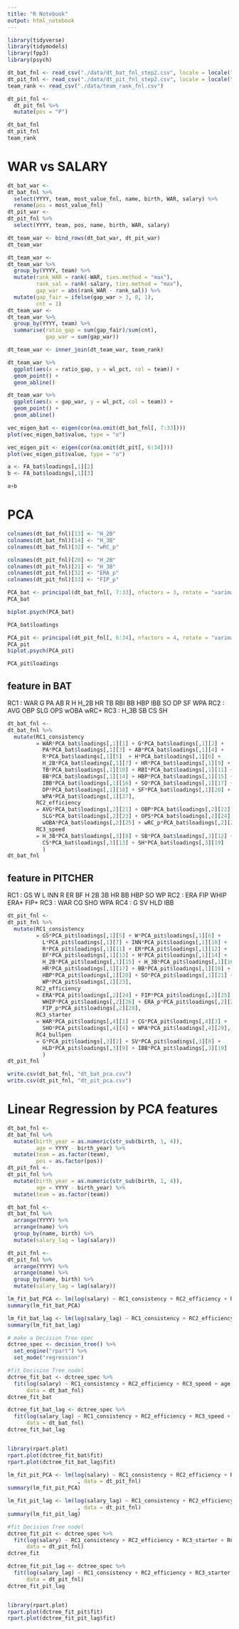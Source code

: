 ```yaml
---
title: "R Notebook"
output: html_notebook
---
```


```r
library(tidyverse)
library(tidymodels)
library(fpp3)
library(psych)
```
```r
dt_bat_fnl <- read_csv("./data/dt_bat_fnl_step2.csv", locale = locale("ko", encoding = "EUC-KR"))
dt_pit_fnl <- read_csv("./data/dt_pit_fnl_step2.csv", locale = locale("ko", encoding = "EUC-KR"))
team_rank <- read_csv("./data/team_rank_fnl.csv")
```
```r
dt_pit_fnl <-
  dt_pit_fnl %>%
  mutate(pos = "P")
```

```r
dt_bat_fnl
dt_pit_fnl
team_rank
```
# WAR vs SALARY
```r
dt_bat_war <-
dt_bat_fnl %>%
  select(YYYY, team, most_value_fnl, name, birth, WAR, salary) %>%
  rename(pos = most_value_fnl)
dt_pit_war <-
dt_pit_fnl %>%
  select(YYYY, team, pos, name, birth, WAR, salary)

dt_team_war <- bind_rows(dt_bat_war, dt_pit_war)
dt_team_war
```
```r
dt_team_war <-
dt_team_war %>%
  group_by(YYYY, team) %>%
  mutate(rank_WAR = rank(-WAR, ties.method = "max"),
         rank_sal = rank(-salary, ties.method = "max"),
         gap_war = abs(rank_WAR - rank_sal)) %>%
  mutate(gap_fair = ifelse(gap_war > 3, 0, 1),
         cnt = 1)
dt_team_war <-
dt_team_war %>%
  group_by(YYYY, team) %>%
  summarise(ratio_gap = sum(gap_fair)/sum(cnt),
            gap_war = sum(gap_war))
```
```r
dt_team_war <- inner_join(dt_team_war, team_rank)
```
```r
dt_team_war %>%
  ggplot(aes(x = ratio_gap, y = wl_pct, col = team)) +
  geom_point() +
  geom_abline()

dt_team_war %>%
  ggplot(aes(x = gap_war, y = wl_pct, col = team)) +
  geom_point() +
  geom_abline()
```


```r
vec_eigen_bat <- eigen(cor(na.omit(dt_bat_fnl[, 7:33])))
plot(vec_eigen_bat$value, type = "o")

vec_eigen_pit <- eigen(cor(na.omit(dt_pit[, 6:34])))
plot(vec_eigen_pit$value, type = "o")

```

```r
a <- FA_bat$loadings[,1][2]
b <- FA_bat$loadings[,1][3]

a+b
```
#  PCA
```r
colnames(dt_bat_fnl)[13] <- "H_2B"
colnames(dt_bat_fnl)[14] <- "H_3B"
colnames(dt_bat_fnl)[32] <- "wRC_p"

colnames(dt_pit_fnl)[20] <- "H_2B"
colnames(dt_pit_fnl)[21] <- "H_3B"
colnames(dt_pit_fnl)[32] <- "ERA_p"
colnames(dt_pit_fnl)[33] <- "FIP_p"
```

```r
PCA_bat <- principal(dt_bat_fnl[, 7:33], nfactors = 3, rotate = "varimax") 
PCA_bat
```
```r
biplot.psych(PCA_bat)
```
```r
PCA_bat$loadings
```

```r
PCA_pit <- principal(dt_pit_fnl[, 6:34], nfactors = 4, rotate = "varimax") 
PCA_pit
biplot.psych(PCA_pit)
```
```r
PCA_pit$loadings
```


## feature in BAT
RC1 : WAR G PA AB R H H_2B HR TB RBI BB HBP IBB SO DP SF WPA
RC2 : AVG OBP SLG OPS wOBA wRC+
RC3 : H_3B SB CS SH
```r
dt_bat_fnl <-
dt_bat_fnl %>%
  mutate(RC1_consistency
         = WAR*PCA_bat$loadings[,1][1] + G*PCA_bat$loadings[,1][2] +
           PA*PCA_bat$loadings[,1][3] + AB*PCA_bat$loadings[,1][4] +
           R*PCA_bat$loadings[,1][5]  + H*PCA_bat$loadings[,1][6] +
           H_2B*PCA_bat$loadings[,1][7] + HR*PCA_bat$loadings[,1][9] +
           TB*PCA_bat$loadings[,1][10] + RBI*PCA_bat$loadings[,1][11] +
           BB*PCA_bat$loadings[,1][14] + HBP*PCA_bat$loadings[,1][15] +
           IBB*PCA_bat$loadings[,1][16] + SO*PCA_bat$loadings[,1][17] +
           DP*PCA_bat$loadings[,1][18] + SF*PCA_bat$loadings[,1][20] +
           WPA*PCA_bat$loadings[,1][27],
         RC2_efficiency
         = AVG*PCA_bat$loadings[,2][21] + OBP*PCA_bat$loadings[,2][22] +
           SLG*PCA_bat$loadings[,2][23] + OPS*PCA_bat$loadings[,2][24] +
           wOBA*PCA_bat$loadings[,2][25] + wRC_p*PCA_bat$loadings[,2][26],
         RC3_speed
         = H_3B*PCA_bat$loadings[,3][8] + SB*PCA_bat$loadings[,3][12] +
           CS*PCA_bat$loadings[,3][13] + SH*PCA_bat$loadings[,3][19]
           )
dt_bat_fnl
```
## feature in PITCHER
RC1 : GS W L INN R ER BF H 2B 3B HR BB HBP SO WP
RC2 : ERA FIP WHIP ERA+ FIP+
RC3 : WAR CG SHO WPA
RC4 : G SV HLD IBB
```r
dt_pit_fnl <-
dt_pit_fnl %>%
  mutate(RC1_consistency
         = GS*PCA_pit$loadings[,1][5] + W*PCA_pit$loadings[,1][6] +
           L*PCA_pit$loadings[,1][7] + INN*PCA_pit$loadings[,1][10] +
           R*PCA_pit$loadings[,1][11] + ER*PCA_pit$loadings[,1][12] +
           BF*PCA_pit$loadings[,1][13] + H*PCA_pit$loadings[,1][14] +
           H_2B*PCA_pit$loadings[,1][15] + H_3B*PCA_pit$loadings[,1][16] +
           HR*PCA_pit$loadings[,1][17] + BB*PCA_pit$loadings[,1][18] +
           HBP*PCA_pit$loadings[,1][20] + SO*PCA_pit$loadings[,1][21] +
           WP*PCA_pit$loadings[,1][23],
         RC2_efficiency
         = ERA*PCA_pit$loadings[,2][24] + FIP*PCA_pit$loadings[,2][25] +
           WHIP*PCA_pit$loadings[,2][26] + ERA_p*PCA_pit$loadings[,2][27] +
           FIP_p*PCA_pit$loadings[,2][28],
         RC3_starter
         = WAR*PCA_pit$loadings[,4][1] + CG*PCA_pit$loadings[,4][3] +
           SHO*PCA_pit$loadings[,4][4] + WPA*PCA_pit$loadings[,4][29],
         RC4_bullpen
         = G*PCA_pit$loadings[,3][2] + SV*PCA_pit$loadings[,3][8] +
           HLD*PCA_pit$loadings[,3][9] + IBB*PCA_pit$loadings[,3][19]
           )
dt_pit_fnl
```
```r
write.csv(dt_bat_fnl, "dt_bat_pca.csv")
write.csv(dt_pit_fnl, "dt_pit_pca.csv")
```

# Linear Regression by PCA features
```r
dt_bat_fnl <-
dt_bat_fnl %>%
  mutate(birth_year = as.numeric(str_sub(birth, 1, 4)),
         age = YYYY - birth_year) %>%
  mutate(team = as.factor(team),
         pos = as.factor(pos))
dt_pit_fnl <-
dt_pit_fnl %>%
  mutate(birth_year = as.numeric(str_sub(birth, 1, 4)),
         age = YYYY - birth_year) %>%
  mutate(team = as.factor(team))
```

```r
dt_bat_fnl <-
dt_bat_fnl %>%
  arrange(YYYY) %>%
  arrange(name) %>%
  group_by(name, birth) %>%
  mutate(salary_lag = lag(salary))

dt_pit_fnl <-
dt_pit_fnl %>%
  arrange(YYYY) %>%
  arrange(name) %>%
  group_by(name, birth) %>%
  mutate(salary_lag = lag(salary))
```

```r
lm_fit_bat_PCA <- lm(log(salary) ~ RC1_consistency + RC2_efficiency + RC3_speed + age + team, data = dt_bat_fnl)
summary(lm_fit_bat_PCA)

lm_fit_bat_lag <- lm(log(salary_lag) ~ RC1_consistency + RC2_efficiency + RC3_speed + age + team, data = dt_bat_fnl)
summary(lm_fit_bat_lag)
```

```r
# make a Decision Tree spec
dctree_spec <- decision_tree() %>% 
  set_engine("rpart") %>% 
  set_mode("regression")

#fit Decision Tree nodel
dctree_fit_bat <- dctree_spec %>% 
  fit(log(salary) ~ RC1_consistency + RC2_efficiency + RC3_speed + age + team,
      data = dt_bat_fnl)
dctree_fit_bat

dctree_fit_bat_lag <- dctree_spec %>% 
  fit(log(salary_lag) ~ RC1_consistency + RC2_efficiency + RC3_speed + age + team,
      data = dt_bat_fnl)
dctree_fit_bat_lag


library(rpart.plot)
rpart.plot(dctree_fit_bat$fit)
rpart.plot(dctree_fit_bat_lag$fit)
```


```r
lm_fit_pit_PCA <- lm(log(salary) ~ RC1_consistency + RC2_efficiency + RC3_starter + RC4_bullpen + age + team
                      , data = dt_pit_fnl)
summary(lm_fit_pit_PCA)

lm_fit_pit_lag <- lm(log(salary_lag) ~ RC1_consistency + RC2_efficiency + RC3_starter + RC4_bullpen + age + team
                      , data = dt_pit_fnl)
summary(lm_fit_pit_lag)
```

```r

#fit Decision Tree nodel
dctree_fit_pit <- dctree_spec %>% 
  fit(log(salary) ~ RC1_consistency + RC2_efficiency + RC3_starter + RC4_bullpen + age + team,
      data = dt_pit_fnl)
dctree_fit

dctree_fit_pit_lag <- dctree_spec %>% 
  fit(log(salary_lag) ~ RC1_consistency + RC2_efficiency + RC3_starter + RC4_bullpen + age + team,
      data = dt_pit_fnl)
dctree_fit_pit_lag


library(rpart.plot)
rpart.plot(dctree_fit_pit$fit)
rpart.plot(dctree_fit_pit_lag$fit)
```




















